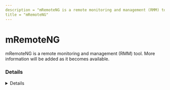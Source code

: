 ```yaml
---
description = "mRemoteNG is a remote monitoring and management (RMM) tool. More information will be added as it becomes available."
title = "mRemoteNG"
---
```




# mRemoteNG

mRemoteNG is a remote monitoring and management (RMM) tool. More information will be added as it becomes available.

### Details
<Details author={""}
         category={""}
         created={""}
         website={""}
         lastModified={"2/9/2024"}
         privileges={""}
         free={ "" }
         verification={""}
/>

#### Installation Paths
<Card code={ ["mRemoteNG.exe", "C:\\Program Files (x86)\\mRemoteNG\\*", "*\\mRemoteNG\\*", "*\\mRemoteNG.exe", "c:\\Program Files (x86)%\\mRemoteNG", "*%\\mRemoteNG", "mRemoteNG-Installer-*.msi", "*\\mRemoteNG.exe"] }/>





### Forensic Artifacts

#### Disk Artifacts
<EuiSpacer size="xl"/>
<DiskArtifacts data={ [{"File": "C:\\Users\\*\\AppData\\Roaming\\mRemoteNG\\mRemoteNG.log", "Description": "mRemoteNG log file", "OS": "Windows"}, {"File": "C:\\Users\\*\\AppData\\Roaming\\mRemoteNG\\confCons.xml", "Description": "mRemoteNG configuration file", "OS": "Windows"}, {"File": "C:\\Users\\*\\AppData\\*\\mRemoteNG\\**10\\user.config", "Description": "mRemoteNG user configuration file", "OS": "Windows"}] }/>



#### Network Artifacts
<EuiSpacer size="xl"/>
<NetworkArtifactsTable data={ [{"Description": "Known remote domains", "Domains": ["user_managed", "mremoteng.org"], "Ports": []}] }/>




### Detections
- Detects potential network activity of mRemoteNG RMM tool
  - [Sigma Rule](https://github.com/magicsword-io/LOLRMM/blob/main/detections/sigma/mremoteng_network_sigma.yml)
- Detects potential files activity of mRemoteNG RMM tool
  - [Sigma Rule](https://github.com/magicsword-io/LOLRMM/blob/main/detections/sigma/mremoteng_files_sigma.yml)
- Detects potential processes activity of mRemoteNG RMM tool
  - [Sigma Rule](https://github.com/magicsword-io/LOLRMM/blob/main/detections/sigma/mremoteng_processes_sigma.yml)

### References
- [https://github.com/mRemoteNG/mRemoteNG](https://github.com/mRemoteNG/mRemoteNG)

